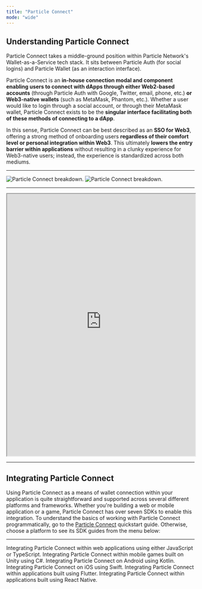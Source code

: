 ```yaml
---
title: "Particle Connect"
mode: "wide"
---
```


## Understanding Particle Connect

Particle Connect takes a middle-ground position within Particle Network's Wallet-as-a-Service tech stack. It sits between Particle Auth (for social logins) and Particle Wallet (as an interaction interface). 

Particle Connect is an **in-house connection modal and component enabling users to connect with dApps through either Web2-based accounts** (through Particle Auth with Google, Twitter, email, phone, etc.) **or Web3-native wallets** (such as MetaMask, Phantom, etc.). Whether a user would like to login through a social account, or through their MetaMask wallet, Particle Connect exists to be the **singular interface facilitating both of these methods of connecting to a dApp**.

In this sense, Particle Connect can be best described as an **SSO for Web3**, offering a strong method of onboarding users **regardless of their comfort level or personal integration within Web3**. This ultimately **lowers the entry barrier within applications** without resulting in a clunky experience for Web3-native users; instead, the experience is standardized across both mediums.

***

<Frame caption="Particle Connect's breakdown.">
<img
  className="block dark:hidden"
  src="/resources/integrations/waas/images/connect.png"
  alt="Particle Connect breakdown."
/>
<img
  className="hidden dark:block"
  src="/resources/integrations/waas/images/connect.png"
  alt="Particle Connect breakdown."
/>
</Frame>

***

<Frame caption="Demo showcasing an implementation of Particle Connect.">
<iframe 
width="100%"
height="700" 
src="https://web-demo.particle.network/connectKit"
href="https://web-demo.particle.network/connectKit">
</iframe>
</Frame>

***

## Integrating Particle Connect

Using Particle Connect as a means of wallet connection within your application is quite straightforward and supported across several different platforms and frameworks. Whether you're building a web or mobile application or a game, Particle Connect has over seven SDKs to enable this integration. To understand the basics of working with Particle Connect programmatically, go to the [Particle Connect](doc:particle-connect) quickstart guide. Otherwise, choose a platform to see its SDK guides from the menu below:

***

<CardGroup cols={2}>
  <Card title="Web SDK" href="https://particlenetwork.readme.io/reference/connect-web">
    Integrating Particle Connect within web applications using either JavaScript or TypeScript.
  </Card>
  <Card title="Unity (Mobile) SDK" href="https://particlenetwork.readme.io/reference/unity-c-2">
    Integrating Particle Connect within mobile games built on Unity using C#.
  </Card>
   <Card title="Android SDK" href="https://particlenetwork.readme.io/reference/android-kotlin">
    Integrating Particle Connect on Android using Kotlin.
  </Card>
    <Card title="iOS SDK" href="https://particlenetwork.readme.io/reference/ios-swift">
    Integrating Particle Connect on iOS using Swift.
  </Card>
     <Card title="Flutter SDK" href="https://particlenetwork.readme.io/reference/flutter-dart-1">
    Integrating Particle Connect within applications built using Flutter.
  </Card>
    <Card title="React Native SDK" href="https://particlenetwork.readme.io/reference/react-native-javascript-1">
    Integrating Particle Connect within applications built using React Native.
  </Card>
</CardGroup>